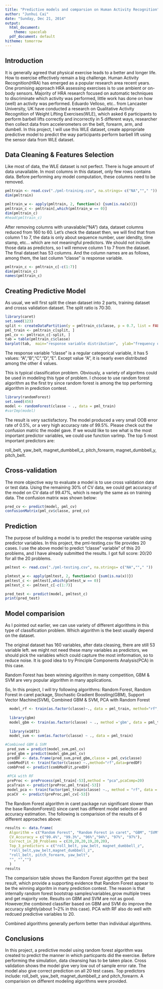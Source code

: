 ```yaml
---
title: "Predictive models and comparsion on Human Activity Recognition"
author: "Junhui Cai"
date: "Sunday, Dec 21, 2014"
output:
  html_document:
    theme: spacelab
  pdf_document: default
hitheme: tomorrow
---
```


## Introduction

It is generally agreed that physical exercise leads to a better and longer life. How to exercise effectively remain a big challenge. Human Activity Recognition(HRA) has emerged as a popular research area recent years. One promising approach HRA assessing exercises is to use ambient or on-body sensors. Majority of HRA research focused on automatic techniques to discriminate which activity was performed, little work has done on how (well) an activity was performed. Eduardo Velloso, etc.. from Lancaster University, UK have conducted a research on Qualitative Activity Recognition of Weight Lifting Exercises(WLE), which asked 6 participants to perform barbell lifts correctly and incorrectly in 5 different ways, researcher then collect data from accelerometers on the belt, forearm, arm, and dumbell. In this project, I will use this WLE dataset, create appropriate predictive model to predict the way participants perform barbell lift using the sensor data from WLE dataset.


## Data Cleaning & Features Selection
Like most of data, the WLE dataset is not perfect. There is huge amount of data unavailable. In most columns in this dataset, only few rows contains data. Before performing any model computation, these columns need to be removed.  

```r
pmltrain <- read.csv("./pml-training.csv", na.strings= c("NA",""," "))
dim(pmltrain)

pmltrain_w <- apply(pmltrain, 2, function(x) {sum(is.na(x))})
pmltrain_c <- pmltrain[,which(pmltrain_w == 0)]
dim(pmltrain_c)
#head(pmltrain_c)
```

After removing columns with unavalable("NA") data, dataset columns reduced from 160 to 60. Let's check the dataset then, we will find that from column 1 to 7, the data is only about sequence number, user idendity, time stamp, etc... which are not meaningful predictors. We should not include those data as predictors, so I will remove column 1 to 7 from the dataset. The final dataset has 53 columns. And the column names are as follows, among them, the last column "classe" is response variable.

```r
pmltrain_c <- pmltrain_c[-c(1:7)]
dim(pmltrain_c)
names(pmltrain_c)
```

## Creating Predictive Model
As usual, we will first split the clean dataset into 2 parts, training dataset and crosss validation dataset. The split ratio  is 70:30.

```r
library(caret)
set.seed(123)
split <- createDataPartition(y = pmltrain_c$classe, p = 0.7, list = FALSE)
pml_train <- pmltrain_c[split, ]
pml_cv <- pmltrain_c[-split, ]
tab = table(pmltrain_c$classe)
barplot(tab,  main="response variable distribution",  ylab="frequency of classe")
```

The response variable "classe" is a regular categorical variable, it has 5 values: "A","B","C","D","E". Except value "A", it is nearly even distributed among the other 4 values.

This is typical classification problem. Obviously, a variety of algoritms could be used in modeling this type of problem. I choose to use random forest algorithm as the first try since random forest is among the top performing algorithm in prediction contest. 

```r
library(randomForest)
set.seed(456)
model <- randomForest(classe ~ ., data = pml_train)
#varImp(model)
```

The result is very sactisfactory. The model produced a very small OOB error rate of 0.5%, or a very high accuracy rate of 99.5%. Please check out the confusion matric the model gave. If we would like to see what is the most important predictor variables, we could use function varImp. The top 5 most important predictors are:

roll_belt, yaw_belt, magnet_dumbbell_z, pitch_forearm,  magnet_dumbbell_y, pitch_belt.

## Cross-validation 
The more objective way to evaluate a model is to use cross validation data or test data. Using the remaining 30% of CV data, we could get accuracy of the model on CV data of 99.47%, which is nearly the same as on training data.  The confusion matrix was shown below:

```r
pred_cv <- predict(model, pml_cv)
confusionMatrix(pml_cv$classe, pred_cv)
```

## Prediction
The purpose of building a model is to predict the response variable using predictor variables. In this project, the pml-testing.csv file provides 20 cases. I use the above model to predict "classe" variable" of this 20 problems, and I have already submitted the results. I got full score: 20/20 for all the 20 problems.   

```r
pmltest <- read.csv("./pml-testing.csv", na.strings= c("NA",""," "))

plmtest_w <- apply(pmltest, 2, function(x) {sum(is.na(x))})
pmltest_c <- pmltest[,which(plmtest_w == 0)]
pmltest_c <- pmltest_c[-c(1:7)]

pred_test <- predict(model, pmltest_c)
print(pred_test)
```

## Model comparision
As I pointed out earlier, we can use variety of different algorithms in this type of classification problem. Which algorithm is the best usually depend on the dataset. 

The original dataset has 160 variables, after data cleasing, there are still 53 variable left.  we might not need these many variables as predictors, we should pick the variables which could capture the most imformation, so to reduce noise. It is good idea to try Principle Components Analysis(PCA) in this case. 

Random Forest has been winning algorithm in many competition, GBM & SVM are very popular algorithm in many applications.

So, In this project, I will try following algorithms:
  Random Forest,
  Random Forest in caret package,
  Stochastic Gradient Boosting(GBM),
  Support Vector Machine(SVM),
  Combined GBM & SVM,
  PCA with Random Forest

```r
  model_rf <- train(as.factor(classe)~., data = pml_train, method="rf", trControl = trainControl(method = "cv", number = 3, allowParallel = TRUE), prox=FALSE)
  
  library(gbm)
  model_gbm <- train(as.factor(classe) ~ ., method ='gbm', data = pml_train)
  
  library(e1071)
  model_svm <- svm(as.factor(classe) ~ ., data = pml_train)

#Combined GBM & SVM
 pred_svm = predict(model_svm,pml_cv) 
 pred_gbm = predict(model_gbm,pml_cv) 
 predDF <- data.frame(pred_svm,pred_gbm,classe = pml_cv$classe)
 combModFit <- train(factor(classe) ~.,method="rf",data=predDF)
 combPred <- predict(combModFit,predDF)
 
 #PCA with RF
 preProc <- preProcess(pml_train[-53],method = "pca",pcaComp=20)
 pcaTrain <- predict(preProc,pml_train[-53])
 model_pca <- train(factor(pml_train$classe) ~., method = "rf", data = pcaTrain)
 pcaCV  <- predict(preProc,pml_cv[-53]) 

```

The Random Forest algorithm in caret package run significant slower than the base RandomForest() since caret has different model selection and accuracy estimation.  The following is comparision of the results of 6 different approaches above:

```r
results <- data.frame(
  Algorithm = c("Random Forest", "Random Forest in caret", "GBM", "SVM", "Combined GBM,SVM", "PCA wt RF"), 
  CV_Accuracy = c("99.4%", "99.3%", "96%","94%", "97%", "97%"), 
  Correct_in_20_Problems = c(20,20,20,19,20,20),
  Top_3_predictors = c("roll_belt, yaw_belt, magnet_dumbbell_z",
  "roll_belt,yaw_belt,magnet_dumbbell_z",                     
  "roll_belt, pitch_forearm, yaw_belt",                     
  "", "","")
  )
results
```

The comparision table shows the Random Forest algorithm get the best result, which provide a supporting evidence that Random Forest appear to be the winning algoritm in many prediction contest.  The reason is that internally random forest bootstrap samples/variables,grow multiple trees and get majority vote. Results on GBM and SVM are not as good. However,the combined classifier based on GBM and SVM do improve the accuracy slightly(about 1~2% in this case). PCA with RF also do well with redcued predictive variables to 20.

Combined algorithms generally perform better than individual algorithms.

## Conclusions
In this project, a predictive model using random forest algorithm was created to predict the manner in which particpants did the exercise. Before performing the simulation, data cleansing has to be taken place. Cross validation shows the model give very low out of sample error rate. The model also give correct prediction on all 20 test cases. Top predictors include: roll_belt, yaw_belt, magnet_dumbbell_z and pitch_forearm. A comparision on different modeling algorithms were provided.
